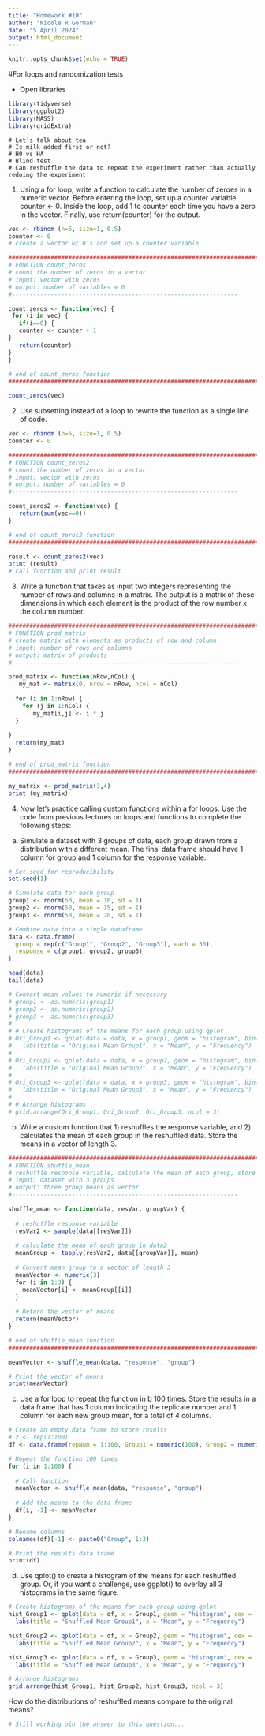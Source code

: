 ```yaml
---
title: "Homework #10"
author: "Nicole R Gorman"
date: "5 April 2024"
output: html_document
---
```


```r
knitr::opts_chunk$set(echo = TRUE)
```

#For loops and randomization tests  

* Open libraries
```r
library(tidyverse)
library(ggplot2)
library(MASS)
library(gridExtra)
```

```
# Let's talk about tea
# Is milk added first or not?
# H0 vs HA
# Blind test
# Can reshuffle the data to repeat the experiment rather than actually redoing the experiment
```

1. Using a for loop, write a function to calculate the number of zeroes in a numeric vector. Before entering the loop, set up a counter variable counter <- 0. Inside the loop, add 1 to counter each time you have a zero in the vector. Finally, use return(counter) for the output.

```r

vec <- rbinom (n=5, size=1, 0.5)
counter <- 0
# create a vector w/ 0's and set up a counter variable

##########################################################################
# FUNCTION count_zeros
# count the number of zeros in a vector
# input: vector with zeros
# output: number of variables = 0
#----------------------------------------------------------------

count_zeros <- function(vec) {
 for (i in vec) {
   if(i==0) {
   counter <- counter + 1
}
   return(counter)
}
}

# end of count_zeros function
##########################################################################

count_zeros(vec)

```

2. Use subsetting instead of a loop to rewrite the function as a single line of code.

```r

vec <- rbinom (n=5, size=1, 0.5)
counter <- 0

##########################################################################
# FUNCTION count_zeros2
# count the number of zeros in a vector
# input: vector with zeros
# output: number of variables = 0
#----------------------------------------------------------------

count_zeros2 <- function(vec) {
   return(sum(vec==0))
}

# end of count_zeros2 function
##########################################################################

result <- count_zeros2(vec)
print (result)
# call function and print result
```


3. Write a function that takes as input two integers representing the number of rows and columns in a matrix. The output is a matrix of these dimensions in which each element is the product of the row number x the column number.

```r

##########################################################################
# FUNCTION prod_matrix
# create matrix with elements as products of row and column
# input: number of rows and columns
# output: matrix of products
#----------------------------------------------------------------

prod_matrix <- function(nRow,nCol) {
   my_mat <- matrix(0, nrow = nRow, ncol = nCol)
  
  for (i in 1:nRow) {
    for (j in 1:nCol) {
       my_mat[i,j] <- i * j
  }
  
}
  return(my_mat)
}

# end of prod_matrix function
##########################################################################

my_matrix <- prod_matrix(3,4)
print (my_matrix)

```

4. Now let’s practice calling custom functions within a for loops. Use the code from previous lectures on loops and functions to complete the following steps:

a. Simulate a dataset with 3 groups of data, each group drawn from a distribution with a different mean. The final data frame should have 1 column for group and 1 column for the response variable.

```r

# Set seed for reproducibility
set.seed(1)

# Simulate data for each group
group1 <- rnorm(50, mean = 10, sd = 1)
group2 <- rnorm(50, mean = 15, sd = 1)
group3 <- rnorm(50, mean = 20, sd = 1)

# Combine data into a single dataframe
data <- data.frame(
  group = rep(c("Group1", "Group2", "Group3"), each = 50),
  response = c(group1, group2, group3)
)

head(data)
tail(data)

```

```r

# Convert mean values to numeric if necessary
# group1 <- as.numeric(group1)
# group2 <- as.numeric(group2)
# group3 <- as.numeric(group3)
# 
# # Create histograms of the means for each group using qplot
# Ori_Group1 <- qplot(data = data, x = group1, geom = "histogram", binwidth = 1, alpha = I(0.3),fill = "green") +
#   labs(title = "Original Mean Group1", x = "Mean", y = "Frequency")
# 
# Ori_Group2 <- qplot(data = data, x = group2, geom = "histogram", binwidth = 1, alpha = I(0.3), fill = "blue") +
#   labs(title = "Original Mean Group2", x = "Mean", y = "Frequency")
# 
# Ori_Group3 <- qplot(data = data, x = group3, geom = "histogram", binwidth = 1, alpha = I(0.3), fill = "red") +
#   labs(title = "Original Mean Group3", x = "Mean", y = "Frequency")
# 
# # Arrange histograms
# grid.arrange(Ori_Group1, Ori_Group2, Ori_Group3, ncol = 3)
```


b. Write a custom function that 1) reshuffles the response variable, and 2) calculates the mean of each group in the reshuffled data. Store the means in a vector of length 3.

```r
##########################################################################
# FUNCTION shuffle_mean
# reshuffle response variable, calculate the mean of each group, store the means in a vector of length 3.
# input: dataset with 3 groups
# output: three group means as vector
#----------------------------------------------------------------

shuffle_mean <- function(data, resVar, groupVar) {
   
  # reshuffle response variable
  resVar2 <- sample(data[[resVar]])
   
  # calculate the mean of each group in data2
  meanGroup <- tapply(resVar2, data[[groupVar]], mean)
  
  # Convert mean_group to a vector of length 3
  meanVector <- numeric(3)
  for (i in 1:3) {
    meanVector[i] <- meanGroup[[i]]
  }
  
  # Return the vector of means
  return(meanVector)
}

# end of shuffle_mean function
##########################################################################

meanVector <- shuffle_mean(data, "response", "group")

# Print the vector of means
print(meanVector)

```


c. Use a for loop to repeat the function in b 100 times. Store the results in a data frame that has 1 column indicating the replicate number and 1 column for each new group mean, for a total of 4 columns.

```r

# Create an empty data frame to store results
# z <- rep(1:100)
df <- data.frame(repNum = 1:100, Group1 = numeric(100), Group2 = numeric(100), Group3 = numeric(100))

# Repeat the function 100 times
for (i in 1:100) {
  
  # Call function
  meanVector <- shuffle_mean(data, "response", "group")
  
  # Add the means to the data frame
  df[i, -1] <- meanVector
}

# Rename columns
colnames(df)[-1] <- paste0("Group", 1:3)

# Print the results data frame
print(df)

```


d. Use qplot() to create a histogram of the means for each reshuffled group. Or, if you want a challenge, use ggplot() to overlay all 3 histograms in the same figure. 

```r

# Create histograms of the means for each group using qplot
hist_Group1 <- qplot(data = df, x = Group1, geom = "histogram", cex = .3, binwidth = 1, alpha = I(0.3),fill = "green") +
  labs(title = "Shuffled Mean Group1", x = "Mean", y = "Frequency")

hist_Group2 <- qplot(data = df, x = Group2, geom = "histogram", cex = .3, binwidth = 1, alpha = I(0.3), fill = "blue") +
  labs(title = "Shuffled Mean Group2", x = "Mean", y = "Frequency")

hist_Group3 <- qplot(data = df, x = Group3, geom = "histogram", cex = .3, binwidth = 1, alpha = I(0.3), fill = "red") +
  labs(title = "Shuffled Mean Group3", x = "Mean", y = "Frequency")

# Arrange histograms
grid.arrange(hist_Group1, hist_Group2, hist_Group3, ncol = 3)
```

How do the distributions of reshuffled means compare to the original means?

```r
# Still working oin the answer to this question...
```